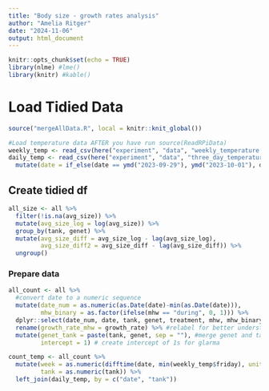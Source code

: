 ```yaml
---
title: "Body size - growth rates analysis"
author: "Amelia Ritger"
date: "2024-11-06"
output: html_document
---
```


```r
knitr::opts_chunk$set(echo = TRUE)
library(nlme) #lme()
library(knitr) #kable()
```

# Load Tidied Data
```r
source("mergeAllData.R", local = knitr::knit_global())

#Load temperature data AFTER you have run source(ReadRPiData)
weekly_temp <- read_csv(here("experiment", "data", "weekly_temperature.csv"))
daily_temp <- read_csv(here("experiment", "data", "three_day_temperature.csv")) %>%
  mutate(date = if_else(date == ymd("2023-09-29"), ymd("2023-10-01"), date))
```

## Create tidied df
```r
all_size <- all %>%
  filter(!is.na(avg_size)) %>%
  mutate(avg_size_log = log(avg_size)) %>%
  group_by(tank, genet) %>%
  mutate(avg_size_diff = avg_size_log - lag(avg_size_log),
         avg_size_diff2 = avg_size_diff - lag(avg_size_diff)) %>%
  ungroup()
```

### Prepare data
```r
all_count <- all %>%
  #convert date to a numeric sequence
  mutate(date_num = as.numeric(as.Date(date)-min(as.Date(date))),
         mhw_binary = as.factor(ifelse(mhw == "during", 0, 1))) %>%
  dplyr::select(date_num, date, tank, genet, treatment, mhw, mhw_binary, n_true, growth_rate, growth_rate_cont) %>%
  rename(growth_rate_mhw = growth_rate) %>% #relabel for better understanding. growth_rate_mhw is where the growth rate resets to zero when the MHW ends. I believe I won't need growth_rate_mhw for GLARMA model because I can add state as a potential covariate.
  mutate(genet_tank = paste(tank, genet, sep = ""), #merge genet and tank because each unique genet x tank value is going to be autocorrelated
         intercept = 1) # create intercept of 1s for glarma

count_temp <- all_count %>%
  mutate(week = as.numeric(difftime(date, min(weekly_temp$friday), units = "weeks")) + 1,
         tank = as.numeric(tank)) %>%
  left_join(daily_temp, by = c("date", "tank"))
```
